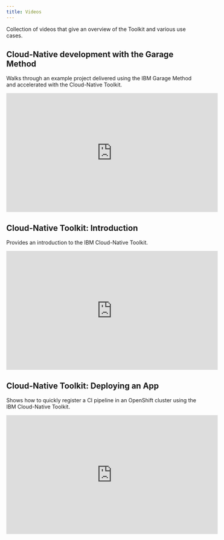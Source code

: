 ```yaml
---
title: Videos
---
```


Collection of videos that give an overview of the Toolkit and various use cases.

## Cloud-Native development with the Garage Method

Walks through an example project delivered using the IBM Garage Method and accelerated with the Cloud-Native Toolkit.

<iframe width="560" height="315" src="https://www.youtube.com/embed/u3PTRqkd94k" frameborder="0" allow="accelerometer; autoplay; clipboard-write; encrypted-media; gyroscope; picture-in-picture" allowfullscreen></iframe>

## Cloud-Native Toolkit: Introduction

Provides an introduction to the IBM Cloud-Native Toolkit.

<iframe width="560" height="315" src="https://www.youtube.com/embed/4-HKLoMN9jM" frameborder="0" allow="accelerometer; autoplay; clipboard-write; encrypted-media; gyroscope; picture-in-picture" allowfullscreen></iframe>

## Cloud-Native Toolkit: Deploying an App

Shows how to quickly register a CI pipeline in an OpenShift cluster using the IBM Cloud-Native Toolkit. 

<iframe width="560" height="315" src="https://www.youtube.com/embed/czYQfvPTa7Y" frameborder="0" allow="accelerometer; autoplay; clipboard-write; encrypted-media; gyroscope; picture-in-picture" allowfullscreen></iframe>